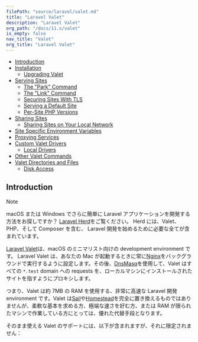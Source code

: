 ```yaml
---
filePath: "source/laravel/valet.md"
title: "Laravel Valet"
description: "Laravel Valet"
org_path: "/docs/11.x/valet"
is_empty: false
nav_title: "Valet"
org_title: "Laravel Valet"
---
```


<InPageIndex>

- [Introduction](#introduction)
- [Installation](#installation)
  - [Upgrading Valet](#upgrading-valet)
- [Serving Sites](#serving-sites)
  - [The "Park" Command](#the-park-command)
  - [The "Link" Command](#the-link-command)
  - [Securing Sites With TLS](#securing-sites)
  - [Serving a Default Site](#serving-a-default-site)
  - [Per-Site PHP Versions](#per-site-php-versions)
- [Sharing Sites](#sharing-sites)
  - [Sharing Sites on Your Local Network](#sharing-sites-on-your-local-network)
- [Site Specific Environment Variables](#site-specific-environment-variables)
- [Proxying Services](#proxying-services)
- [Custom Valet Drivers](#custom-valet-drivers)
  - [Local Drivers](#local-drivers)
- [Other Valet Commands](#other-valet-commands)
- [Valet Directories and Files](#valet-directories-and-files)
  - [Disk Access](#disk-access)

</InPageIndex>

<a name="introduction"></a>

## Introduction

> [!NOTE]  
> macOS または Windows でさらに簡単に Laravel アプリケーションを開発する方法をお探しですか？ [Laravel Herd](https://herd.laravel.com)をご覧ください。 Herd には、Valet、PHP、そして Composer を含む、 Laravel 開発を始めるために必要な全てが含まれています。

[Laravel Valet](https://github.com/laravel/valet)は、macOS のミニマリスト向けの development environment です。 Laravel Valet は、あなたの Mac が起動するときに常に[Nginx](https://www.nginx.com/)をバックグラウンドで実行するように設定します。その後、[DnsMasq](https://en.wikipedia.org/wiki/Dnsmasq)を使用して、Valet はすべての `*.test` domain への requests を、ローカルマシンにインストールされたサイトを指すようにプロキシします。

つまり、Valet は約 7MB の RAM を使用する、非常に高速な Laravel 開発 environment です。Valet は[Sail](/ja/php/laravel/v11.x/10-packages/sail)や[Homestead](/ja/php/laravel/v11.x/10-packages/homestead)を完全に置き換えるものではありませんが、柔軟な基本を求める方、極端な速さを好む方、または RAM が限られたマシンで作業している方にとっては、優れた代替手段となります。

そのまま使える Valet のサポートには、以下が含まれますが、それに限定されません：
